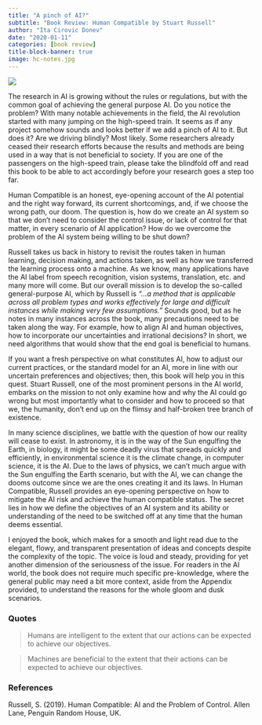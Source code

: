 ```yaml
---
title: "A pinch of AI?"
subtitle: "Book Review: Human Compatible by Stuart Russell"
author: "Ita Cirovic Donev"
date: "2020-01-11"
categories: [book review]
title-block-banner: true
image: hc-notes.jpg
---
```


![](hc-front.jpg)

The research in AI is growing without the rules or regulations, but with the common goal of achieving the general purpose AI. Do you notice the problem? With many notable achievements in the field, the AI revolution started with many jumping on the high-speed train. It seems as if any project somehow sounds and looks better if we add a pinch of AI to it. But does it? Are we driving blindly? Most likely. Some researchers already ceased their research efforts because the results and methods are being used in a way that is not beneficial to society. If you are one of the passengers on the high-speed train, please take the blindfold off and read this book to be able to act accordingly before your research goes a step too far.

Human Compatible is an honest, eye-opening account of the AI potential and the right way forward, its current shortcomings, and, if we choose the wrong path, our doom. The question is, how do we create an AI system so that we don’t need to consider the control issue, or lack of control for that matter, in every scenario of AI application? How do we overcome the problem of the AI system being willing to be shut down?

Russell takes us back in history to revisit the routes taken in human learning, decision making, and actions taken, as well as how we transferred the learning process onto a machine. As we know, many applications have the AI label from speech recognition, vision systems, translation, etc. and many more will come. But our overall mission is to develop the so-called general-purpose AI, which by Russell is *“…a method that is applicable across all problem types and works effectively for large and difficult instances while making very few assumptions.”* Sounds good, but as he notes in many instances across the book, many precautions need to be taken along the way. For example, how to align AI and human objectives, how to incorporate our uncertainties and irrational decisions? In short, we need algorithms that would show that the end goal is beneficial to humans.

If you want a fresh perspective on what constitutes AI, how to adjust our current practices, or the standard model for an AI, more in line with our uncertain preferences and objectives; then, this book will help you in this quest. Stuart Russell, one of the most prominent persons in the AI world, embarks on the mission to not only examine how and why the AI could go wrong but most importantly what to consider and how to proceed so that we, the humanity, don’t end up on the flimsy and half-broken tree branch of existence.

In many science disciplines, we battle with the question of how our reality will cease to exist. In astronomy, it is in the way of the Sun engulfing the Earth, in biology, it might be some deadly virus that spreads quickly and efficiently, in environmental science it is the climate change, in computer science, it is the AI. Due to the laws of physics, we can’t much argue with the Sun engulfing the Earth scenario, but with the AI, we can change the dooms outcome since we are the ones creating it and its laws. In Human Compatible, Russell provides an eye-opening perspective on how to mitigate the AI risk and achieve the human compatible status. The secret lies in how we define the objectives of an AI system and its ability or understanding of the need to be switched off at any time that the human deems essential.

I enjoyed the book, which makes for a smooth and light read due to the elegant, flowy, and transparent presentation of ideas and concepts despite the complexity of the topic. The voice is loud and steady, providing for yet another dimension of the seriousness of the issue. For readers in the AI world, the book does not require much specific pre-knowledge, where the general public may need a bit more context, aside from the Appendix provided, to understand the reasons for the whole gloom and dusk scenarios.

### Quotes

> Humans are intelligent to the extent that our actions can be expected to achieve our objectives.

> Machines are beneficial to the extent that their actions can be expected to achieve our objectives.

### References

Russell, S. (2019). Human Compatible: AI and the Problem of Control. Allen Lane, Penguin Random House, UK.
